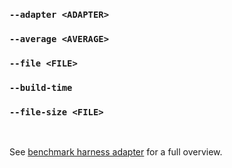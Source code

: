 ### `--adapter <ADAPTER>`
### `--average <AVERAGE>`
### `--file <FILE>`
### `--build-time`
### `--file-size <FILE>`

<br />

See [benchmark harness adapter](/docs/explanation/adapters/) for a full overview.
